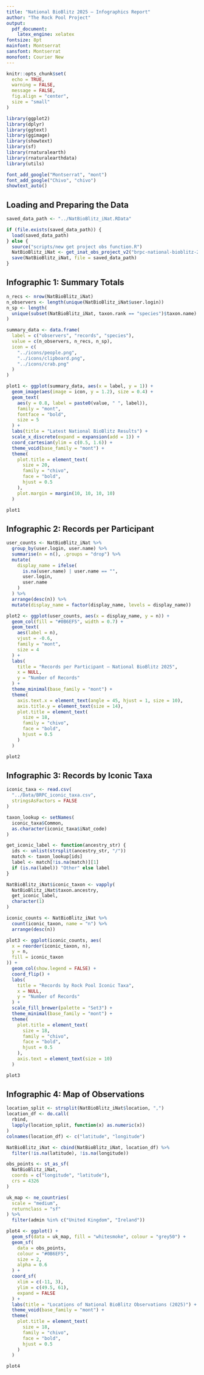 ```yaml
---
title: "National BioBlitz 2025 – Infographics Report"
author: "The Rock Pool Project"
output: 
  pdf_document:
    latex_engine: xelatex
fontsize: 8pt
mainfont: Montserrat
sansfont: Montserrat
monofont: Courier New
---
```


```r
knitr::opts_chunk$set(
  echo = TRUE,
  warning = FALSE,
  message = FALSE,
  fig.align = "center",
  size = "small"
)

library(ggplot2)
library(dplyr)
library(ggtext)
library(ggimage)
library(showtext)
library(sf)
library(rnaturalearth)
library(rnaturalearthdata)
library(utils)

font_add_google("Montserrat", "mont")
font_add_google("Chivo", "chivo")
showtext_auto()
```

## Loading and Preparing the Data

```r
saved_data_path <- "../NatBioBlitz_iNat.RData"

if (file.exists(saved_data_path)) {
  load(saved_data_path)
} else {
  source("scripts/new get project obs function.R")
  NatBioBlitz_iNat <- get_inat_obs_project_v2("brpc-national-bioblitz-2025")
  save(NatBioBlitz_iNat, file = saved_data_path)
}
```

## Infographic 1: Summary Totals

```r
n_recs <- nrow(NatBioBlitz_iNat)
n_observers <- length(unique(NatBioBlitz_iNat$user.login))
n_sp <- length(
  unique(subset(NatBioBlitz_iNat, taxon.rank == "species")$taxon.name)
)

summary_data <- data.frame(
  label = c("observers", "records", "species"),
  value = c(n_observers, n_recs, n_sp),
  icon = c(
    "../icons/people.png",
    "../icons/clipboard.png",
    "../icons/crab.png"
  )
)

plot1 <- ggplot(summary_data, aes(x = label, y = 1)) +
  geom_image(aes(image = icon, y = 1.2), size = 0.4) +
  geom_text(
    aes(y = 0.8, label = paste0(value, " ", label)),
    family = "mont",
    fontface = "bold",
    size = 5
  ) +
  labs(title = "Latest National BioBlitz Results") +
  scale_x_discrete(expand = expansion(add = 1)) +
  coord_cartesian(ylim = c(0.5, 1.6)) +
  theme_void(base_family = "mont") +
  theme(
    plot.title = element_text(
      size = 20,
      family = "chivo",
      face = "bold",
      hjust = 0.5
    ),
    plot.margin = margin(10, 10, 10, 10)
  )

plot1
```

\newpage

## Infographic 2: Records per Participant

```r
user_counts <- NatBioBlitz_iNat %>%
  group_by(user.login, user.name) %>%
  summarise(n = n(), .groups = "drop") %>%
  mutate(
    display_name = ifelse(
      is.na(user.name) | user.name == "",
      user.login,
      user.name
    )
  ) %>%
  arrange(desc(n)) %>%
  mutate(display_name = factor(display_name, levels = display_name))

plot2 <- ggplot(user_counts, aes(x = display_name, y = n)) +
  geom_col(fill = "#0B6EF5", width = 0.7) +
  geom_text(
    aes(label = n),
    vjust = -0.6,
    family = "mont",
    size = 4
  ) +
  labs(
    title = "Records per Participant – National BioBlitz 2025",
    x = NULL,
    y = "Number of Records"
  ) +
  theme_minimal(base_family = "mont") +
  theme(
    axis.text.x = element_text(angle = 45, hjust = 1, size = 10),
    axis.title.y = element_text(size = 14),
    plot.title = element_text(
      size = 18,
      family = "chivo",
      face = "bold",
      hjust = 0.5
    )
  )

plot2
```

\newpage

## Infographic 3: Records by Iconic Taxa

```r
iconic_taxa <- read.csv(
  "../Data/BRPC_iconic_taxa.csv",
  stringsAsFactors = FALSE
)

taxon_lookup <- setNames(
  iconic_taxa$Common,
  as.character(iconic_taxa$iNat_code)
)

get_iconic_label <- function(ancestry_str) {
  ids <- unlist(strsplit(ancestry_str, "/"))
  match <- taxon_lookup[ids]
  label <- match[!is.na(match)][1]
  if (is.na(label)) "Other" else label
}

NatBioBlitz_iNat$iconic_taxon <- vapply(
  NatBioBlitz_iNat$taxon.ancestry,
  get_iconic_label,
  character(1)
)

iconic_counts <- NatBioBlitz_iNat %>%
  count(iconic_taxon, name = "n") %>%
  arrange(desc(n))

plot3 <- ggplot(iconic_counts, aes(
  x = reorder(iconic_taxon, n),
  y = n,
  fill = iconic_taxon
)) +
  geom_col(show.legend = FALSE) +
  coord_flip() +
  labs(
    title = "Records by Rock Pool Iconic Taxa",
    x = NULL,
    y = "Number of Records"
  ) +
  scale_fill_brewer(palette = "Set3") +
  theme_minimal(base_family = "mont") +
  theme(
    plot.title = element_text(
      size = 18,
      family = "chivo",
      face = "bold",
      hjust = 0.5
    ),
    axis.text = element_text(size = 10)
  )

plot3
```

\newpage

## Infographic 4: Map of Observations

```r
location_split <- strsplit(NatBioBlitz_iNat$location, ",")
location_df <- do.call(
  rbind,
  lapply(location_split, function(x) as.numeric(x))
)
colnames(location_df) <- c("latitude", "longitude")

NatBioBlitz_iNat <- cbind(NatBioBlitz_iNat, location_df) %>%
  filter(!is.na(latitude), !is.na(longitude))

obs_points <- st_as_sf(
  NatBioBlitz_iNat,
  coords = c("longitude", "latitude"),
  crs = 4326
)

uk_map <- ne_countries(
  scale = "medium",
  returnclass = "sf"
) %>%
  filter(admin %in% c("United Kingdom", "Ireland"))

plot4 <- ggplot() +
  geom_sf(data = uk_map, fill = "whitesmoke", colour = "grey50") +
  geom_sf(
    data = obs_points,
    colour = "#0B6EF5",
    size = 2,
    alpha = 0.6
  ) +
  coord_sf(
    xlim = c(-11, 3),
    ylim = c(49.5, 61),
    expand = FALSE
  ) +
  labs(title = "Locations of National BioBlitz Observations (2025)") +
  theme_void(base_family = "mont") +
  theme(
    plot.title = element_text(
      size = 18,
      family = "chivo",
      face = "bold",
      hjust = 0.5
    )
  )

plot4
```
